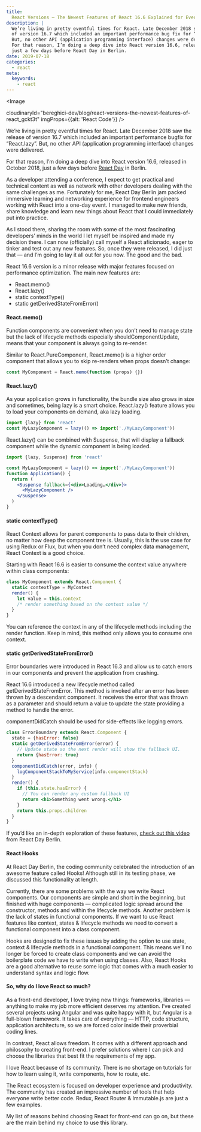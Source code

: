 ```yaml
---
title:
  React Versions — The Newest Features of React 16.6 Explained for Everyday Use
description: |
  We’re living in pretty eventful times for React. Late December 2018 saw the release
  of version 16.7 which included an important performance bug fix for “React.lazy”.
  But, no other API (application programming interface) changes were delivered.
  For that reason, I’m doing a deep dive into React version 16.6, released in October 2018,
  just a few days before React Day in Berlin.
date: 2019-07-18
categories:
  - react
meta:
  keywords:
    - react
---
```


<Image

cloudinaryId="bereghici-dev/blog/react-versions-the-newest-features-of-react_gckt3t"
imgProps={{alt: 'React Code'}} />

We’re living in pretty eventful times for React. Late December 2018 saw the
release of version 16.7 which included an important performance bugfix for
“React.lazy”. But, no other API (application programming interface) changes were
delivered.

For that reason, I’m doing a deep dive into React version 16.6, released in
October 2018, just a few days before [React Day](https://reactday.berlin/) in
Berlin.

As a developer attending a conference, I expect to get practical and technical
content as well as network with other developers dealing with the same
challenges as me. Fortunately for me, React Day Berlin jam packed immersive
learning and networking experience for frontend engineers working with React
into a one-day event. I managed to make new friends, share knowledge and learn
new things about React that I could immediately put into practice.

As I stood there, sharing the room with some of the most fascinating developers’
minds in the world I let myself be inspired and made my decision there. I can
now (officially) call myself a React aficionado, eager to tinker and test out
any new features. So, once they were released, I did just that — and I’m going
to lay it all out for you now. The good and the bad.

React 16.6 version is a minor release with major features focused on performance
optimization. The main new features are:

- React.memo()
- React.lazy()
- static contextType()
- static getDerivedStateFromError()

#### React.memo()

Function components are convenient when you don’t need to manage state but the
lack of lifecycle methods especially shouldComponentUpdate, means that your
component is always going to re-render.

Similar to React.PureComponent, React.memo() is a higher order component that
allows you to skip re-renders when props doesn’t change:

```jsx
const MyComponent = React.memo(function (props) {})
```

#### React.lazy()

As your application grows in functionality, the bundle size also grows in size
and sometimes, being lazy is a smart choice. React.lazy() feature allows you to
load your components on demand, aka lazy loading.

```jsx
import {lazy} from 'react'
const MyLazyComponent = lazy(() => import('./MyLazyComponent'))
```

React.lazy() can be combined with Suspense, that will display a fallback
component while the dynamic component is being loaded.

```jsx
import {lazy, Suspense} from 'react'

const MyLazyComponent = lazy(() => import('./MyLazyComponent'))
function Application() {
  return (
    <Suspense fallback={<div>Loading…</div>}>
      <MyLazyComponent />
    </Suspense>
  )
}
```

#### static contextType()

React Context allows for parent components to pass data to their children, no
matter how deep the component tree is. Usually, this is the use case for using
Redux or Flux, but when you don’t need complex data management, React Context is
a good choice.

Starting with React 16.6 is easier to consume the context value anywhere within
class components:

```jsx
class MyComponent extends React.Component {
  static contextType = MyContext
  render() {
    let value = this.context
    /* render something based on the context value */
  }
}
```

You can reference the context in any of the lifecycle methods including the
render function. Keep in mind, this method only allows you to consume one
context.

#### static getDerivedStateFromError()

Error boundaries were introduced in React 16.3 and allow us to catch errors in
our components and prevent the application from crashing.

React 16.6 introduced a new lifecycle method called getDerivedStateFromError.
This method is invoked after an error has been thrown by a descendant component.
It receives the error that was thrown as a parameter and should return a value
to update the state providing a method to handle the error.

componentDidCatch should be used for side-effects like logging errors.

```jsx
class ErrorBoundary extends React.Component {
  state = {hasError: false}
  static getDerivedStateFromError(error) {
    // Update state so the next render will show the fallback UI.
    return {hasError: true}
  }
  componentDidCatch(error, info) {
    logComponentStackToMyService(info.componentStack)
  }
  render() {
    if (this.state.hasError) {
      // You can render any custom fallback UI
      return <h1>Something went wrong.</h1>
    }
    return this.props.children
  }
}
```

If you’d like an in-depth exploration of these features,
[check out this video](https://www.youtube.com/watch?time_continue=389&v=p8v9X2TNQKA)
from React Day Berlin.

#### React Hooks

At React Day Berlin, the coding community celebrated the introduction of an
awesome feature called Hooks! Although still in its testing phase, we discussed
this functionality at length.

Currently, there are some problems with the way we write React components. Our
components are simple and short in the beginning, but finished with huge
components — complicated logic spread around the constructor, methods and within
the lifecycle methods. Another problem is the lack of states in functional
components. If we want to use React features like context, states & lifecycle
methods we need to convert a functional component into a class component.

Hooks are designed to fix these issues by adding the option to use state,
context & lifecycle methods in a functional component. This means we’ll no
longer be forced to create class components and we can avoid the boilerplate
code we have to write when using classes. Also, React Hooks are a good
alternative to reuse some logic that comes with a much easier to understand
syntax and logic flow.

#### So, why do I love React so much?

As a front-end developer, I love trying new things: frameworks, libraries —
anything to make my job more efficient deserves my attention. I’ve created
several projects using Angular and was quite happy with it, but Angular is a
full-blown framework. It takes care of everything — HTTP, code structure,
application architecture, so we are forced color inside their proverbial coding
lines.

In contrast, React allows freedom. It comes with a different approach and
philosophy to creating front-end. I prefer solutions where I can pick and choose
the libraries that best fit the requirements of my app.

I love React because of its community. There is no shortage on tutorials for how
to learn using it, write components, how to route, etc.

The React ecosystem is focused on developer experience and productivity. The
community has created an impressive number of tools that help everyone write
better code. Redux, React Router & Immutable.js are just a few examples.

My list of reasons behind choosing React for front-end can go on, but these are
the main behind my choice to use this library.
